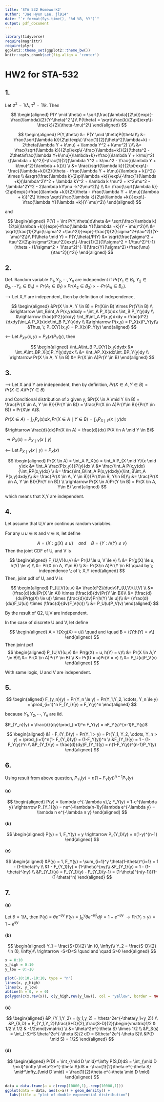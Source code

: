 ```yaml
---
title: 'STA 532 Homework2'
author: "Jae Hyun Lee, jl914"
date: "`r format(Sys.time(), '%d %B, %Y')`"
output: pdf_document
---
```


```r
library(tidyverse)
require(magrittr)
require(plyr)
ggplot2::theme_set(ggplot2::theme_bw())
knitr::opts_chunk$set(fig.align = 'center')
```

# HW2 for STA-532

## 1.

Let $\sigma^2 = 1/\lambda, \tau^2 = 1/k$.
Then

$$
\begin{aligned}
P(Y \mid \theta) = \sqrt(\frac{\lambda}{2\pi})exp\{-\frac{\lambda}{2}(Y-\theta)^2 \}\\ P(\theta) = \sqrt(\frac{k}{2\pi})exp\{-\frac{k}{2}(\theta-\mu)^2\} 
\end{aligned}
$$

$$
\begin{aligned}
P(Y,\theta) &= P(Y \mid \theta)P(\theta)\\
&= \frac{\sqrt{\lambda k}}{2\pi}exp\{-\frac{1}{2}(\theta^2(\lambda+k) - 2\theta(\lambda Y + k\mu) + \lambda Y^2 + k\mu^2) \}\\
&= \frac{\sqrt{\lambda k}}{2\pi}exp\{-\frac{(\lambda+k)}{2}(\theta^2 - 2\theta\frac{\lambda Y+k\mu}{\lambda+k}+\frac{(\lambda Y + k\mu)^2}{(\lambda + k)^2})-\frac{1}{2}(\lambda Y^2 + k\mu^2 - \frac{(\lambda Y + k\mu)^2}{\lambda + k})\} \\
&= \frac{\sqrt{\lambda k}}{2\pi}exp\{-\frac{(\lambda+k)}{2}(\theta - \frac{\lambda Y + k\mu}{\lambda + k})^2\} \times \\
&\sqrt{\frac{\lambda k}{2\pi(\lambda +k)}}exp\{-\frac{1}{\lambda +k}(\lambda^2Y^2 + \lambda kY^2 + \lambda k \mu^2 + k^2\mu^2 - \lambda^2Y^2 - 2\lambda kY\mu -k^2\mu^2)\} \\
&= \frac{\sqrt{\lambda k}}{2\pi}exp\{-\frac{(\lambda +k)}{2}(\theta - \frac{\lambda Y + k\mu}{\lambda + k})^2\} \times
\sqrt{\frac{\lambda k}{2\pi(\lambda +k)}}exp\{-\frac{\lambda Y}{\lambda +k}(Y-\mu)^2\}
\end{aligned}
$$

and 

$$
\begin{aligned}
P(Y) = \int P(Y,\theta)d\theta &= \sqrt{\frac{\lambda k}{2\pi(\lambda +k)}}exp\{-\frac{\lambda Y}{\lambda +k}(Y - \mu)^2\}\\ &= \sqrt{\frac{1}{2\pi(\sigma^2 +\tau^2)}}exp\{-\frac{1}{2(\sigma^2+\tau^2)}(Y-\mu)^2\}\\
P(\theta \mid Y) = P(Y,\theta)/P(Y) &= \sqrt{\frac{\sigma^2 + \tau^2}{2\pi\sigma^2\tau^2}}exp\{-\frac{1}{2}(1/\sigma^2 + 1/\tau^2)^{-1}(\theta - (1/\sigma^2 + 1/\tau^2)^{-1}(\frac{Y}{\sigma^2}+\frac{\mu}{\tau^2}))^2\}
\end{aligned}
$$

## 2.

Def. Random variable $Y_1, Y_2, \cdots, Y_n$ are independent 
if $Pr(Y_1 \in B_1, Y_2 \in B_2, \cdots Y_n \in B_n) = Pr(A_1 \in B_1)\times Pr(A_2 \in B_2) \times \cdots Pr(A_n \in B_n)$. 

--> Let X,Y are independent, then by definition of independence, 

$$
\begin{aligned}
&Pr(X \in A, Y \in B) = Pr(X\in B) \times Pr(Y\in B) \\
&\rightarrow \int_B\int_A P(x,y)dxdy = \int_A P_X(x)dx \int_B P_Y(y)dy \\
&\rightarrow \frac{d^2}{dxdy} \int_B\int_A P(x,y)dxdy = \frac{d^2}{dxdy}\int_A P_X(x)dx\int_B P_Y(y)dy \\
&\rightarrow P(x,y) = P_X(x)P_Y(y)\\
&Thus, \; P_{XY}(x,y) = P_X(x)P_Y(y) 
\end{aligned}
$$

<-- Let $P_{XY}(x,y) = P_X(x)P_Y(y)$, then

$$
\begin{aligned}
\int_A\int_B P_{XY}(x,y)dydx &= \int_A\int_BP_X(x)P_Y(y)dydx \\
&= \int_AP_X(x)dx\int_BP_Y(y)dy \\
\rightarrow Pr(X \in A, Y \in B) &= Pr(X \in A)Pr(Y \in B)
\end{aligned}
$$

## 3.

--> Let X and Y are independent, then by definition,
$Pr(X \in A, Y \in B) = Pr(X \in A)Pr(Y \in B)$

and Conditional distribution of x given y, $Pr(X \in A \mid Y \in B) = \frac{Pr(X \in A, Y \in B)}{Pr(Y \in B)} = \frac{Pr(X \in A)Pr(Y\in B)}{Pr(Y \in B)} = Pr(X\in A)$.

$Pr(X \in A) = \int_A P_x(x)dx, Pr(X\in A \mid Y \in B) = \int_A P_{X \mid Y}(x \mid y)dx$  

$\rightarrow \frac{d}{dx}Pr(X \in A) = \frac{d}{dx} P(X \in A \mid Y \in B)$  

$\rightarrow P_X(x) = P_{X\mid Y}(x\mid y)$  

<-- Let $P_{X \mid Y}(x \mid y) = P_X(x)$


$$
\begin{aligned}
Pr(X \in A) = \int_A P_X(x) = \int_A P_{X \mid Y}(x \mid y)dx &= \int_A \frac{P(x,y)}{P(y)}dx \\
&= \frac{\int_A P(x,y)dx}{\int_RP(x,y)dx} \\
&= \frac{\int_B\int_A P(x,y)dxdy}{\int_B\int_A P(x,y)dxdy}\\
&= \frac{Pr(X \in A, Y \in B)}{Pr(X\in R, Y\in B)}\\
&= \frac{Pr(X \in A, Y \in B)}{Pr(Y \in B)} \\
\rightarrow Pr(X \in A)Pr(Y \in B) = Pr(X \in A, Y\in B)
\end{aligned}
$$

which means that X,Y are independent.

## 4.

Let assume that U,V are continous random variables.

For any u $u\in \mathbb{R}$ and $v \in \mathbb{R}$, let define 

$$
A = \{X : g(X) \le u\} \quad and \quad B = \{Y:h(Y) \le v\}
$$
Then the joint CDF of U, and V is

$$
\begin{aligned}
F_{U,V}(u,v) &= Pr(U \le u, V \le v) \\
&= Pr(g(X) \le u, h(Y) \le v) \\
&= Pr(X \in A, Y\in B) \\
&= Pr(X\in A)Pr(Y \in B) \quad by \; independence \; of \; X,Y
\end{aligned}
$$
Then, joint pdf of U, and V is 

$$
\begin{aligned}
P_{U,V}(u,v) &= \frac{d^2}{dudv}F_{U,V}(U,V) \\
&= (\frac{d}{du}Pr(X \in A)) \times (\frac{d}{dv}Pr(Y \in B))\\
&= (\frac{d}{du}Pr(g(X) \le u)) \times (\frac{d}{dv}Pr(h(Y) \le u))\\
&= (\frac{d}{du}F_U(u)) \times (\frac{d}{dv}F_V(v))) \\
&= P_U(u)P_V(v)
\end{aligned}
$$

By the result of Q2, U,V are independent.

In the case of discrete U and V, let define 

$$
\begin{aligned}
A = \{X:g(X) = u\} \quad and \quad B = \{Y:h(Y) = v\}
\end{aligned}
$$
Then joint pdf 
$$
\begin{aligned}
P_{U,V}(u,v) &= Pr(g(X) = u, h(Y) = v)\\
&= Pr(X \in A,Y \in B)\\
&= Pr(X \in A)Pr(Y \in B) \\
&= Pr(U = u)Pr(V = v) \\
&= P_U(u)P_V(v)
\end{aligned}
$$

With same logic, U and V are independent.

## 5. 

$$
\begin{aligned}
F_{y_n}(y) = Pr(Y_n \le y) = Pr(Y_1,Y_2, \cdots, Y_n \le y) = \prod_{i=1}^n F_{Y_i}(y) = F_Y(y)^n
\end{aligned}
$$

because $Y_1, Y_2, \cdots, Y_n$ are iid.  

$P_{Y_n}(y) = \frac{d}{dy}\prod_{i=1}^n F_Y(y) = nF_Y(y)^{n-1}P_Y(y)$

$$
\begin{aligned}
&1 - F_{Y_1}(y) = Pr(Y_1 > y) = Pr(Y_1, Y_2, \cdots, Y_n > y) = \prod_{i=1}^n(1- F_{Y_i}(y)) = (1-F_Y(y))^n \\
&F_{Y_1}(y) = 1 - (1-F_Y(y))^n \\
&P_{Y_1}(y) = \frac{d}{dy}F_{Y_1}(y) = n(1-F_Y(y))^{n-1}P_Y(y)
\end{aligned}
$$

## 6.

Using result from above question, 
$P_{Y_1}(y) = n(1-F_Y(y))^{n-1}P_Y(y)$

#### (a)

$$
\begin{aligned}
P(y) = \lambda e^{-\lambda y},\; F_Y(y) = 1-e^{\lambda y} \rightarrow P_{Y_1}(y) = ne^{-\lambda(n-1)y}\lambda e^{-\lambda y} = \lambda n e^{-\lambda n y}
\end{aligned}
$$

#### (b)

$$
\begin{aligned}
P(y) = 1, F_Y(y) = y \rightarrow P_{Y_1}(y) = n(1-y)^{n-1}
\end{aligned}
$$

#### (c)

$$
\begin{aligned}
&P(y) = 1, F_Y(y) = \sum_{i=1}^y \theta(1-\theta)^{i=1} = 1 - (1-\theta)^y \\
&1 - F_{Y_1}(y) = (1-\theta)^{ny}\\
&F_{Y_1}(y) = 1 - (1-\theta)^{ny} \\ 
&P_{Y_1}(y) = F_{Y_1}(y) - F_{Y_1}(y-1) = (1-\theta)^{n(y-1)}(1-(1-\theta)^n)
\end{aligned}
$$

## 7.

#### (a)

Let $\theta = 1/\lambda$, then P(y) = $\theta e^{-\theta y}$
$F(y) = \int_0^y \theta e^{-\theta \hat{y}}d\hat{y} = 1-e^{-\theta y}$
$\rightarrow Pr(Y_i \le y) = 1 - e^{\theta y}$


#### (b)

$$
\begin{aligned}
Y_1 = \frac{S+D}{2} \in (0, \infty)\\
Y_2 = \frac{S-D}{2} \in (0, \infty)\\
\rightarrow -S<D<S \quad and \quad S>0 
\end{aligned}
$$

```r
x = 0:10
y_high = 0:10
y_low = 0:-10

plot(-10:10,-10:10, type = "n")
lines(x, y_high)
lines(x, y_low)
abline(h = 0, v = 0)
polygon(c(x,rev(x)), c(y_high,rev(y_low)), col = "yellow", border = NA,)
```

#### (c)

$$
\begin{aligned}
&P_{Y_1,Y_2} = (y_1,y_2) = \theta^2e^{-\theta(y_1+y_2)}  \\
&P_{S,D} = P_{Y_1,Y_2}(\frac{S+D}{2},\frac{S-D}{2})\begin{vmatrix}1/2 & 1/2 \\ 1/2 & -1/2\end{vmatrix} \\
&= \theta^2e^{-\theta S} \times 1/2 \\
&P_S(s) = \int_{-S}^S \theta^2e^{-\theta S}/2 dD = S\theta^2e^{-\theta S}\\
&P(D \mid S) = 1/2S
\end{aligned}
$$

#### (d)

$$
\begin{aligned}
P(D) = \int_{\mid D \mid}^\infty P(S,D)dS = \int_{\mid D \mid}^\infty \theta^2e^{-\theta S}dS = -\frac{1}{2}\theta e^{-\theta S} \mid^\infty_{\mid D \mid} = \frac{1}{2}\theta e^{-\theta \mid D \mid} 
\end{aligned}
$$

```r
data = data.frame(a = c(rexp(10000,1),-rexp(10000,1)))
ggplot(data = data, aes(x=a)) + geom_density() +
  labs(title = "plot of double exponential distribution")
```


